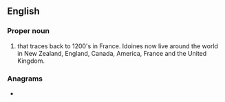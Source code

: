 {{also|idoine}}
==English==

===Proper noun===
{{en-proper noun}}

# {{surname|from=Old French|dot=}} that traces back to 1200's in France. Idoines now live around the world in New Zealand, England, Canada, America, France and the United Kingdom.

===Anagrams===
* {{anagrams|en|iodine}}